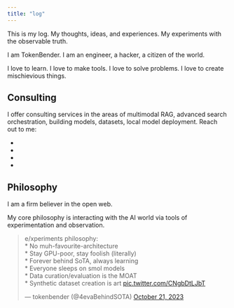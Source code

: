 ```yaml
---
title: "log"
---
```


This is my log. My thoughts, ideas, and experiences. My experiments with the observable truth.

I am TokenBender. I am an engineer, a hacker, a citizen of the world.

I love to learn. I love to make tools. I love to solve problems. I love to create mischievious things.

## Consulting
I offer consulting services in the areas of multimodal RAG, advanced search orchestration, building models, datasets, local model deployment.
Reach out to me:

- [<i class="fas fa-envelope"></i>](mailto:theartoftokenbending@gmail.com)
- [<i class="fab fa-x-twitter"></i>](https://x.com/4evaBehindSOTA)
- [<i class="fab fa-linkedin"></i>](https://www.linkedin.com/in/abhishek-harshvardhan-mishra/)
- [<i class="fab fa-github"></i>](https://github.com/tokenbender)
    

## Philosophy
I am a firm believer in the open web. 

My core philosophy is interacting with the AI world via tools of experimentation and observation.
<blockquote class="twitter-tweet"><p lang="en" dir="ltr">e/xperiments philosophy:<br>* No muh-favourite-architecture<br>* Stay GPU-poor, stay foolish (literally)<br>* Forever behind SoTA, always learning<br>* Everyone sleeps on smol models<br>* Data curation/evaluation is the MOAT<br>* Synthetic dataset creation is art <a href="https://t.co/CNgbDtLJbT">pic.twitter.com/CNgbDtLJbT</a></p>&mdash; tokenbender (@4evaBehindSOTA) <a href="https://twitter.com/4evaBehindSOTA/status/1715722101989179617?ref_src=twsrc%5Etfw">October 21, 2023</a></blockquote> <script async src="https://platform.twitter.com/widgets.js" charset="utf-8"></script>

